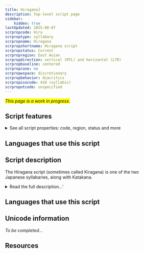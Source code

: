 ```yaml
---
title: Hiragana]
description: Top-level script page
sidebar:
    hidden: true
lastUpdated: 2025-08-07
scrpropcode: Hira
scrproptype: syllabary
scrpropname: Hiragana
scrpropshortname: Hiragana script
scrpropstatus: Current
scrpropregion: East Asian
scrpropdirection: vertical (RTL) and horizontal (LTR)
scrpropbaseline: centered
scrpropcase: no
scrpropwspace: discretionary
scrpropbehavior: diacritics
scrpropisocode: 410 (syllabic)
scrpropotcode: unspecified
---
```


<span style='background-color:yellow'>_This page is a work in progress._</span>


## Script features

<details>
<summary> See all script properties: code, region, status and more</summary>
<ScriptInfo />
</details>

## Languages that use this script

<WsList script='Hira' wsMax='5' />

## Script description

The Hiragana script (sometimes called Kiragana) is one of the two Japanese syllabaries, along with Katakana.

<details><summary>Read the full description...'</summary>_Not yet available._</details>

## Languages that use this script

<WsList script='Hira' wsMax='5' />

## Unicode information

_To be completed..._

## Resources

<ScriptResources detailSummary='seemore' />

